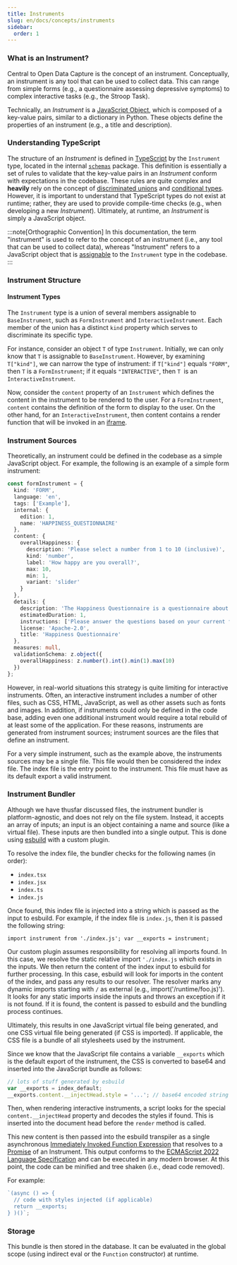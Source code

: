 ```yaml
---
title: Instruments
slug: en/docs/concepts/instruments
sidebar:
  order: 1
---
```



### What is an Instrument?

Central to Open Data Capture is the concept of an instrument. Conceptually, an instrument is any tool
that can be used to collect data. This can range from simple forms (e.g., a questionnaire assessing
depressive symptoms) to complex interactive tasks (e.g., the Stroop Task).

Technically, an _Instrument_ is a [JavaScript Object](https://developer.mozilla.org/en-US/docs/Web/JavaScript/Reference/Global_Objects/Object),
which is composed of a key-value pairs, similar to a dictionary in Python. These objects define the properties of
an instrument (e.g., a title and description).

### Understanding TypeScript

The structure of an _Instrument_ is defined in [TypeScript](https://www.typescriptlang.org/) by
the `Instrument` type, located in the internal [`schemas`](https://github.com/DouglasNeuroInformatics/OpenDataCapture/tree/main/packages/schemas)
package. This definition is essentially a set of rules to validate that the key-value pairs in an _Instrument_
conform with expectations in the codebase. These rules are quite complex and **heavily** rely on the concept
of [discriminated unions](https://www.typescriptlang.org/docs/handbook/2/everyday-types.html#union-types) and
[conditional types](https://www.typescriptlang.org/docs/handbook/2/conditional-types.html). However, it is important
to understand that TypeScript types do not exist at runtime; rather, they are used to provide compile-time checks
(e.g., when developing a new _Instrument_). Ultimately, at runtime, an _Instrument_ is simply a JavaScript object.

:::note[Orthographic Convention]
In this documentation, the term "instrument" is used to refer to the concept of an instrument
(i.e., any tool that can be used to collect data), whereas "Instrument" refers to a JavaScript
object that is [assignable](https://www.typescriptlang.org/docs/handbook/type-compatibility.html)
to the `Instrument` type in the codebase.
:::

### Instrument Structure

#### Instrument Types

The `Instrument` type is a union of several members assignable to `BaseInstrument`, such as
`FormInstrument` and `InteractiveInstrument`. Each member of the union has a distinct `kind`
property which serves to discriminate its specific type.

For instance, consider an object `T` of type `Instrument`. Initially, we can only know that `T`
is assignable to `BaseInstrument`. However, by examining `T["kind"]`, we can narrow the
type of instrument: if `T["kind"]` equals `"FORM"`, then `T` is a `FormInstrument`; if it
equals `"INTERACTIVE"`, then `T `is an `InteractiveInstrument`.

Now, consider the `content` property of an `Instrument` which defines the content
in the instrument to be rendered to the user. For a `FormInstrument`, `content` contains
the definition of the form to display to the user. On the other hand, for an `InteractiveInstrument`,
then content contains a render function that will be invoked in an [iframe](https://developer.mozilla.org/en-US/docs/Web/HTML/Element/iframe).

### Instrument Sources

Theoretically, an instrument could be defined in the codebase as a simple JavaScript object. For example, the following
is an example of a simple form instrument:

```ts
const formInstrument = {
  kind: 'FORM',
  language: 'en',
  tags: ['Example'],
  internal: {
    edition: 1,
    name: 'HAPPINESS_QUESTIONNAIRE'
  },
  content: {
    overallHappiness: {
      description: 'Please select a number from 1 to 10 (inclusive)',
      kind: 'number',
      label: 'How happy are you overall?',
      max: 10,
      min: 1,
      variant: 'slider'
    }
  },
  details: {
    description: 'The Happiness Questionnaire is a questionnaire about happiness.',
    estimatedDuration: 1,
    instructions: ['Please answer the questions based on your current feelings.'],
    license: 'Apache-2.0',
    title: 'Happiness Questionnaire'
  },
  measures: null,
  validationSchema: z.object({
    overallHappiness: z.number().int().min(1).max(10)
  })
};
```

However, in real-world situations this strategy is quite limiting for interactive instruments. Often,
an interactive instrument includes a number of other files, such as CSS, HTML, JavaScript, as
well as other assets such as fonts and images. In addition, if instruments could only be defined
in the code base, adding even one additional instrument would require a total rebuild of at
least some of the application. For these reasons, instruments are generated from instrument
sources; instrument sources are the files that define an instrument.

For a very simple instrument, such as the example above, the instruments
sources may be a single file. This file would then be considered the index
file. The index file is the entry point to the instrument. This file must
have as its default export a valid instrument.

### Instrument Bundler

Although we have thusfar discussed files, the instrument bundler is platform-agnostic, and
does not rely on the file system. Instead, it accepts an array of inputs; an input is an object
containing a name and source (like a virtual file). These inputs are then bundled
into a single output. This is done using [esbuild](https://esbuild.github.io/) with a custom plugin.

To resolve the index file, the bundler checks for the following names (in order):

- `index.tsx`
- `index.jsx`
- `index.ts`
- `index.js`

Once found, this index file is injected into a string which is passed as the input to esbuild. For example,
if the index file is `index.js`, then it is passed the following string:

`import instrument from './index.js'; var __exports = instrument;`

Our custom plugin assumes responsibility for resolving all imports found. In this case, we resolve the static
relative import `'./index.js` which exists in the inputs. We then return the content of the index input to
esbuild for further processing. In this case, esbuild will look for imports in the content of the index,
and pass any results to our resolver. The resolver marks any dynamic imports starting with `/` as
external (e.g., import('/runtime/foo.js)'). It looks for any static imports inside the inputs and
throws an exception if it is not found. If it is found, the content is passed to esbuild and
the bundling process continues.

Ultimately, this results in one JavaScript virtual file being generated, and one CSS virtual
file being generated (if CSS is imported). If applicable, the CSS file is a bundle of
all stylesheets used by the instrument.

Since we know that the JavaScript file contains a variable `__exports` which is the
default export of the instrument, the CSS is converted to base64 and inserted
into the JavaScript bundle as follows:

```js
// lots of stuff generated by esbuild
var __exports = index_default;
__exports.content.__injectHead.style = '...'; // base64 encoded string
```

Then, when rendering interactive instruments, a script looks for the special `content.__injectHead`
property and decodes the styles if found. This is inserted into the document head
before the `render` method is called.

This new content is then passed into the esbuild transpiler as a
single asynchronous [Immediately Invoked Function Expression](https://developer.mozilla.org/en-US/docs/Glossary/IIFE)
that resolves to a [Promise](https://developer.mozilla.org/en-US/docs/Web/J) of an Instrument. This output
conforms to the [ECMAScript 2022 Language Specification](https://262.ecma-international.org/13.0/) and can be executed in any modern browser.
At this point, the code can be minified and tree shaken (i.e., dead code removed).

For example:

```js
`(async () => {
  // code with styles injected (if applicable)
  return __exports;
} )()`;
```

### Storage

This bundle is then stored in the database. It can be evaluated in the global scope
(using indirect eval or the `Function` constructor) at runtime.
